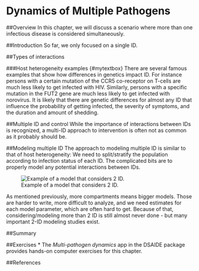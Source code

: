 # Dynamics of Multiple Pathogens

##Overview
In this chapter, we will discuss a scenario where more than one infectious disease is considered simultaneously.


##Introduction
So far, we only focused on a single ID.



##Types of interactions




###Host heterogeneity examples {#mytextbox}
There are several famous examples that show how differences in genetics impact ID. For instance persons with a certain mutation of the CCR5 co-receptor on T-cells are much less likely to get infected with HIV. Similarly, persons with a specific mutation in the FUT2 gene are much less likely to get infected with norovirus. It is likely that there are genetic differences for almost any ID that influence the probability of getting infected, the severity of symptoms, and the duration and amount of shedding.


##Multiple ID and control
While the importance of interactions between IDs is recognized, a multi-ID approach to intervention is often not as common as it probably should be.


##Modeling multiple ID
The approach to modeling multiple ID is similar to that of host heterogeneity: We need to split/stratify the population according to infection status of each ID. The complicated bits are to properly model any potential interactions between IDs.


![Example of a model that considers 2 ID.](./media/multipathogenmodel.png)



As mentioned previously, more compartments means bigger models. Those are harder to write, more difficult to analyze, and we need estimates for each model parameter, which are often hard to get. Because of that, considering/modeling more than 2 ID is still almost never done - but many important 2-ID modeling studies exist.




##Summary

##Exercises
* The _Multi-pathogen dynamics_ app in the DSAIDE package provides hands-on computer exercises for this chapter.

##References


